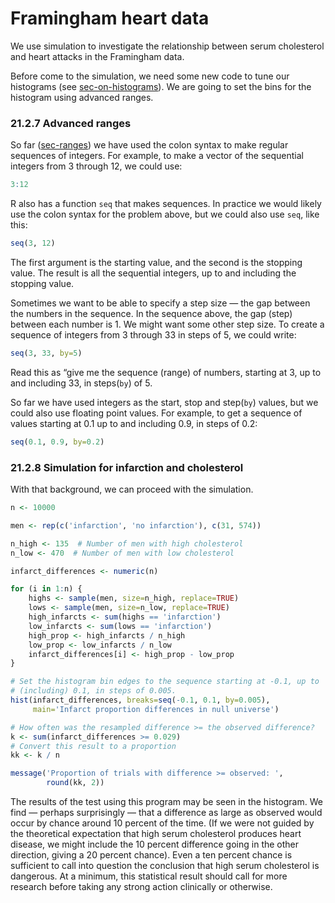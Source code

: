 # Framingham heart data


We use simulation to investigate the relationship between serum
cholesterol and heart attacks in the Framingham data.

Before come to the simulation, we need some new code to tune our
histograms (see <a href="#sec-on-histograms" class="quarto-xref"><span
class="quarto-unresolved-ref">sec-on-histograms</span></a>). We are
going to set the bins for the histogram using advanced ranges.

### 21.2.7 Advanced ranges

So far (<a href="#sec-ranges" class="quarto-xref"><span
class="quarto-unresolved-ref">sec-ranges</span></a>) we have used the
colon syntax to make regular sequences of integers. For example, to make
a vector of the sequential integers from 3 through 12, we could use:

```r
3:12
```

R also has a function `seq` that makes sequences. In practice we would
likely use the colon syntax for the problem above, but we could also use
`seq`, like this:

```r
seq(3, 12)
```

The first argument is the starting value, and the second is the stopping
value. The result is all the sequential integers, up to and including
the stopping value.

Sometimes we want to be able to specify a step size — the gap between
the numbers in the sequence. In the sequence above, the gap (step)
between each number is 1. We might want some other step size. To create
a sequence of integers from 3 through 33 in steps of 5, we could write:

```r
seq(3, 33, by=5)
```

Read this as “give me the sequence (range) of numbers, starting at 3, up
to and including 33, in steps(`by`) of 5.

So far we have used integers as the start, stop and step(`by`) values,
but we could also use floating point values. For example, to get a
sequence of values starting at 0.1 up to and including 0.9, in steps of
0.2:

```r
seq(0.1, 0.9, by=0.2)
```

### 21.2.8 Simulation for infarction and cholesterol

With that background, we can proceed with the simulation.

```r
n <- 10000

men <- rep(c('infarction', 'no infarction'), c(31, 574))

n_high <- 135  # Number of men with high cholesterol
n_low <- 470  # Number of men with low cholesterol

infarct_differences <- numeric(n)

for (i in 1:n) {
    highs <- sample(men, size=n_high, replace=TRUE)
    lows <- sample(men, size=n_low, replace=TRUE)
    high_infarcts <- sum(highs == 'infarction')
    low_infarcts <- sum(lows == 'infarction')
    high_prop <- high_infarcts / n_high
    low_prop <- low_infarcts / n_low
    infarct_differences[i] <- high_prop - low_prop
}

# Set the histogram bin edges to the sequence starting at -0.1, up to
# (including) 0.1, in steps of 0.005.
hist(infarct_differences, breaks=seq(-0.1, 0.1, by=0.005),
     main='Infarct proportion differences in null universe')

# How often was the resampled difference >= the observed difference?
k <- sum(infarct_differences >= 0.029)
# Convert this result to a proportion
kk <- k / n

message('Proportion of trials with difference >= observed: ',
        round(kk, 2))
```

The results of the test using this program may be seen in the histogram.
We find — perhaps surprisingly — that a difference as large as observed
would occur by chance around 10 percent of the time. (If we were not
guided by the theoretical expectation that high serum cholesterol
produces heart disease, we might include the 10 percent difference going
in the other direction, giving a 20 percent chance). Even a ten percent
chance is sufficient to call into question the conclusion that high
serum cholesterol is dangerous. At a minimum, this statistical result
should call for more research before taking any strong action clinically
or otherwise.
